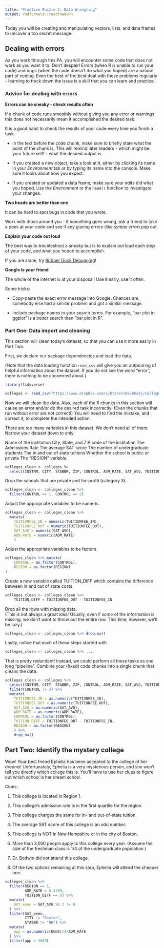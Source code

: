 ```yaml
---
title: "Practice Puzzle 2: Data Wrangling"
output: rmdformats::readthedown
---
```


Today you will be creating and manipulating vectors, lists, and data frames to uncover a top secret message.

## Dealing with errors

As you work through this PA, you will encounter some code that does not work as you want it to.  Don't despair!  Errors (when R is unable to run your code) and bugs (when the code doesn't do what you hoped) are a natural part of coding.  Even the best of the best deal with these problems regularly - learning to track down the issue is a skill that you can learn and practice.

### Advice for dealing with errors

**Errors can be sneaky - check results often** 

If a chunk of code runs smoothly without giving you any error or warnings this does not necessarily mean it accomplished the desired task.

It is a good habit to check the results of your code every time you finish a task.

* In the text before the code chunk, make sure to briefly state what the point of the chunk is.  This will remind later readers - which might be your future self! - what the desired output is.

* If you created a new object, take a look at it, either by clicking its name in your *Environment* tab or by typing its name into the console.  Make sure it looks about how you expect.

* If you created or updated a data frame, make sure your edits did what you hoped.  Use the *Environment* or the `head()` function to investigate your changes.


**Two heads are better than one**

It can be hard to spot bugs in code that you wrote.  

Work with those around you - if something goes wrong, ask a friend to take a peek at your code and see if any glaring errors (like *syntax error*) pop out.

**Explain your code out loud**

The best way to troubleshoot a sneaky but is to explain out loud each step of your code, and what you hoped to accomplish.

If you are alone, try [Rubber Duck Debugging](https://en.wikipedia.org/wiki/Rubber_duck_debugging)!

**Google is your friend**

The whole of the internet is at your disposal!  Use it early, use it often.

Some tricks:

* Copy-paste the exact error message into Google. Chances are, somebody else had a similar problem and got a similar message.

* Include package names in your search terms.  For example, "bar plot in ggplot" is a better search than "bar plot in R".


### Part One: Data import and cleaning

This section will clean today's dataset, so that you can use it more easily in Part Two.  

First, we declare our package dependencies and load the data.

(Note that the data loading function `read_csv` will give you an outpouring of helpful information about the dataset.  If you do not see the word "error", there is nothing to be concerned about.)

```r
library(tidyverse)

colleges <- read_csv("https://www.dropbox.com/s/bt5hvctdevhbq6j/colleges.csv?dl=1")
```


Now we will clean the data.  Alas, each of the R chunks in this section will cause an error and/or do the desired task incorrectly.  (Even the chunks that run without error are not correct!) You will need to find the mistake, and correct it, to complete the intended action. 


There are too many variables in this dataset.  We don't need all of them. Narrow your dataset down to only:

Name of the institution
City, State, and ZIP code of the institution
The Admissions Rate
The average SAT score
The number of undergraduate students
The in and out of state tuitions
Whether the school is public or private
The "REGION" variable.

```r
colleges_clean <- colleges %>
  select(INSTNM, CITY, STABBR, ZIP, CONTROL, ADM_RATE, SAT_AVG, TUITIONFEE_IN, TUITIONFEE_OUT, UGDS, REGION) 
```

Drop the schools that are private and for-profit (category 3).

```r
colleges_clean <- colleges_clean %>%
  filter(CONTROL == 1, CONTROL == 2) 
```

Adjust the appropriate variables to be numeric.

```r
colleges_clean <- colleges_clean %>%
  mutate(
    TUITIONFEE_IN = numeric(TUITIONFEE_IN),
    TUITIONFEE_OUT = numeric(TUITIONFEE_OUT),
    SAT_AVG = numeric(SAT_AVG),
    ADM_RATE = numeric(ADM_RATE)
    ) 
```

Adjust the appropriate variables to be factors.

```r
colleges_clean %>% mutate(
    CONTROL = as.factor(CONTROL),
    REGION = as.factor(REGION)
)
```

Create a new variable called TUITION_DIFF which contains the difference between in and out of state costs.

```r
colleges_clean <- colleges_clean %>% 
    TUITION_DIFF = TUITIONFEE_OUT - TUITIONFEE_IN
```


Drop all the rows with missing data.  
(This is not always a great idea!  Usually, even if *some* of the information is missing, we don't want to throw out the entire row.  This time, however, we'll be lazy.)

```r
colleges_clean <- colleges_clean %>% drop.na()
```



Lastly, notice that each of these steps started with 

```r
colleges_clean <- colleges_clean %>% ...
```

That is pretty redundant!  Instead, we could perform all these tasks as one long "pipeline".  Combine your (fixed) code chunks into a single chunk that cleans the data.

```r
colleges_clean <- colleges %>%
  select(INSTNM, CITY, STABBR, ZIP, CONTROL, ADM_RATE, SAT_AVG, TUITIONFEE_IN, TUITIONFEE_OUT, UGDS, REGION) %>%
  filter(CONTROL != 3) %>%
  mutate(
    TUITIONFEE_IN = as.numeric(TUITIONFEE_IN),
    TUITIONFEE_OUT = as.numeric(TUITIONFEE_OUT),
    SAT_AVG = as.numeric(SAT_AVG),
    ADM_RATE = as.numeric(ADM_RATE),
    CONTROL = as.factor(CONTROL),
    TUITION_DIFF = TUITIONFEE_OUT - TUITIONFEE_IN,
    REGION = as.factor(REGION)
    ) %>%
    drop_na()
```



## Part Two:  Identify the mystery college

Wow!  Your best friend Ephelia has been accepted to the college of her dreams!  Unfortunately, Ephelia is a very mysterious person, and she won't tell you directly which college this is.  You'll have to use her clues to figure out which school is her dream school.


Clues:

1. This college is located in Region 1.

2. This college's admission rate is in the first quartile for the region.

3. This college charges the same for in- and out-of-state tuition.

4. The average SAT score of this college is an odd number.

5. This college is NOT in New Hampshire or in the city of Boston.

6. More than 3,000 people apply to this college every year.  (Assume the size of the freshman class is 1/4 of the undergraduate population.)

7. Dr. Bodwin did not attend this college.

8. Of the two options remaining at this step, Ephelia will attend the cheaper one.

```r
colleges_clean %>%
  filter(REGION == 1,
         ADM_RATE < 0.4789,
         TUITION_DIFF == 0) %>%
  mutate(
    SAT_even = SAT_AVG %% 2 != 0
  ) %>%
  filter(SAT_even,
         CITY != "Boston",
         STABBR != "NH") %>%
  mutate(
    app = as.numeric(UGDS)/4/ADM_RATE
  ) %>%
  filter(app > 3000)
```

